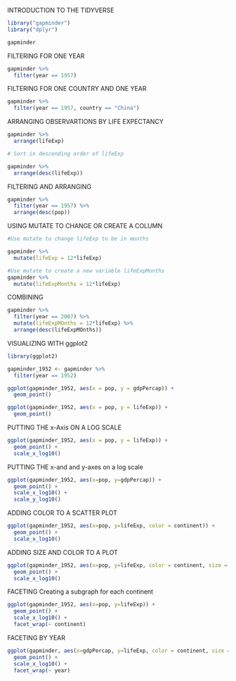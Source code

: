 INTRODUCTION TO THE TIDYVERSE

```{r}
library("gapminder")
library("dplyr")

gapminder
```

FILTERING FOR ONE YEAR
```{r}

gapminder %>%
  filter(year == 1957)

```

FILTERING FOR ONE COUNTRY AND ONE YEAR
```{r}
gapminder %>%
  filter(year == 1957, country == "China")
```

ARRANGING OBSERVARTIONS BY LIFE EXPECTANCY
```{r}

gapminder %>%
  arrange(lifeExp)

# Sort in descending order of lifeExp

gapminder %>%
  arrange(desc(lifeExp))
```
FILTERING AND ARRANGING
```{r}

gapminder %>%
  filter(year == 1957) %>%
  arrange(desc(pop))

```

USING MUTATE TO CHANGE OR CREATE A COLUMN

```{r}
#Use mutate to change lifeExp to be in months

gapminder %>%
  mutate(lifeExp = 12*lifeExp)

#Use mutate to create a new variable lifeExpMonths
gapminder %>%
  mutate(lifeExpMonths = 12*lifeExp)
```

COMBINING

```{r}
gapminder %>%
  filter(year == 2007) %>%
  mutate(lifeExpMOnths = 12*lifeExp) %>%
  arrange(desc(lifeExpMOnths))

```

VISUALIZING WITH ggplot2
```{r}

library(ggplot2)

gapminder_1952 <- gapminder %>%
  filter(year == 1952)

ggplot(gapminder_1952, aes(x = pop, y = gdpPercap)) + 
  geom_point()

```
```{r}
ggplot(gapminder_1952, aes(x = pop, y = lifeExp)) + 
  geom_point()
```
PUTTING THE x-Axis ON A LOG SCALE
```{r}
ggplot(gapminder_1952, aes(x = pop, y = lifeExp)) +
  geom_point() +
  scale_x_log10()
```

PUTTING THE x-and and y-axes on a log scale
```{r}
ggplot(gapminder_1952, aes(x=pop, y=gdpPercap)) +
  geom_point() +
  scale_x_log10() + 
  scale_y_log10()

```
ADDING COLOR TO A SCATTER PLOT

```{r}
ggplot(gapminder_1952, aes(x=pop, y=lifeExp, color = continent)) +
  geom_point() +
  scale_x_log10()
```

ADDING SIZE AND COLOR TO A PLOT
```{r}
ggplot(gapminder_1952, aes(x=pop, y=lifeExp, color = continent, size = gdpPercap)) +
  geom_point() +
  scale_x_log10()
```
FACETING
Creating a subgraph for each continent

```{r}
ggplot(gapminder_1952, aes(x=pop, y=lifeExp)) +
  geom_point() +
  scale_x_log10() +
  facet_wrap(~ continent)

```
FACETING BY YEAR
```{r}
ggplot(gapminder, aes(x=gdpPercap, y=lifeExp, color = continent, size = pop)) +
  geom_point() +
  scale_x_log10() +
  facet_wrap(~ year)
```



